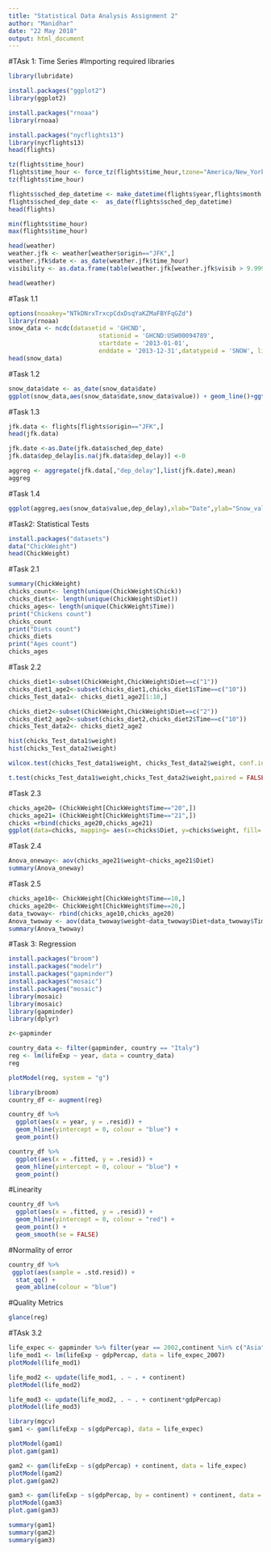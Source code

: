 ---
title: "Statistical Data Analysis Assignment 2"
author: "Manidhar"
date: "22 May 2018"
output: html_document
---
#TAsk 1: Time Series
#Importing required libraries
```{r}
library(lubridate)
```

```{r}
install.packages("ggplot2")
library(ggplot2)
```

```{r}
install.packages("rnoaa")
library(rnoaa)
```

```{r}
install.packages("nycflights13")
library(nycflights13)
head(flights)
```

```{r}
tz(flights$time_hour)
flights$time_hour <- force_tz(flights$time_hour,tzone="America/New_York")
tz(flights$time_hour)

```

```{r}
flights$sched_dep_datetime <- make_datetime(flights$year,flights$month, flights$day, flights$hour,flights$minute)
flights$sched_dep_date <-  as_date(flights$sched_dep_datetime)
head(flights)
```

```{r}
min(flights$time_hour)
max(flights$time_hour)
```

```{r}
head(weather)
weather.jfk <- weather[weather$origin=="JFK",]
weather.jfk$date <- as_date(weather.jfk$time_hour)
visibility <- as.data.frame(table(weather.jfk[weather.jfk$visib > 9.999,"date"]))
```

```{r}
head(weather)
```
#Task 1.1
```{r}
options(noaakey="NTkDNrxTrxcpCdxDsqYaKZMaFBYFqGZd")
library(rnoaa)
snow_data <- ncdc(datasetid = 'GHCND', 
                         stationid = 'GHCND:USW00094789', 
                         startdate = '2013-01-01',
                         enddate = '2013-12-31',datatypeid = 'SNOW', limit = 1000)$data
head(snow_data)
```

#Task 1.2
```{r}
snow_data$date <- as_date(snow_data$date)
ggplot(snow_data,aes(snow_data$date,snow_data$value)) + geom_line()+ggtitle("Time Series of the Snowfall over the given time-period")

```

#Task 1.3
```{r}
jfk.data <- flights[flights$origin=="JFK",]
head(jfk.data)
```

```{r}
jfk.date <-as.Date(jfk.data$sched_dep_date)
jfk.data$dep_delay[is.na(jfk.data$dep_delay)] <-0
```

```{r}
aggreg <- aggregate(jfk.data[,"dep_delay"],list(jfk.date),mean)
aggreg
```
#Task 1.4
```{r}
ggplot(aggreg,aes(snow_data$value,dep_delay),xlab="Date",ylab="Snow_value")+geom_point()+ggtitle("Snow fall vs Avg Deprture Delay")
```
#Task2: Statistical Tests
```{r}
install.packages("datasets")
data("ChickWeight")
head(ChickWeight)
```
#Task 2.1
```{r}
summary(ChickWeight)
chicks_count<- length(unique(ChickWeight$Chick))
chicks_diets<- length(unique(ChickWeight$Diet))
chicks_ages<- length(unique(ChickWeight$Time))
print("Chickens count")
chicks_count
print("Diets count")
chicks_diets
print("Ages count")
chicks_ages
```
#Task 2.2

```{r}
chicks_diet1<-subset(ChickWeight,ChickWeight$Diet==c("1"))
chicks_diet1_age2<-subset(chicks_diet1,chicks_diet1$Time==c("10"))
chicks_Test_data1<- chicks_diet1_age2[1:10,]

chicks_diet2<-subset(ChickWeight,ChickWeight$Diet==c("2"))
chicks_diet2_age2<-subset(chicks_diet2,chicks_diet2$Time==c("10"))
chicks_Test_data2<- chicks_diet2_age2

hist(chicks_Test_data1$weight)
hist(chicks_Test_data2$weight)

wilcox.test(chicks_Test_data1$weight, chicks_Test_data2$weight, conf.int = TRUE)
```

```{r}
t.test(chicks_Test_data1$weight,chicks_Test_data2$weight,paired = FALSE,conf.level =.95)
```
#Task 2.3
```{r}
chicks_age20= (ChickWeight[ChickWeight$Time=="20",])
chicks_age21= (ChickWeight[ChickWeight$Time=="21",])
chicks =rbind(chicks_age20,chicks_age21)
ggplot(data=chicks, mapping= aes(x=chicks$Diet, y=chicks$weight, fill= chicks$Diet))+geom_bar(position= "dodge",stat="identity")+facet_wrap(~chicks$Time)+ggtitle("Diet VS Weights plot")
```
#Task 2.4
```{r}
Anova_oneway<- aov(chicks_age21$weight~chicks_age21$Diet)
summary(Anova_oneway)
```
#Task 2.5
```{r}
chicks_age10<- ChickWeight[ChickWeight$Time==10,]
chicks_age20<- ChickWeight[ChickWeight$Time==20,]
data_twoway<- rbind(chicks_age10,chicks_age20)
Anova_twoway <- aov(data_twoway$weight~data_twoway$Diet+data_twoway$Time+data_twoway$Diet*data_twoway$Time,data=data_twoway)
summary(Anova_twoway)

```
#Task 3: Regression
```{r}
install.packages("broom")
install.packages("modelr")
install.packages("gapminder")
install.packages("mosaic")
install.packages("mosaic")
library(mosaic)
library(mosaic)
library(gapminder)
library(dplyr)

z<-gapminder
```
```{r}
country_data <- filter(gapminder, country == "Italy")
reg <- lm(lifeExp ~ year, data = country_data)
reg
```

```{r}

plotModel(reg, system = "g")
```

```{r}
library(broom)
country_df <- augment(reg)

```

```{r}
country_df %>% 
  ggplot(aes(x = year, y = .resid)) + 
  geom_hline(yintercept = 0, colour = "blue") +
  geom_point()
```

```{r}
country_df %>% 
  ggplot(aes(x = .fitted, y = .resid)) + 
  geom_hline(yintercept = 0, colour = "blue") +
  geom_point()
```
#Linearity
```{r}
country_df %>% 
  ggplot(aes(x = .fitted, y = .resid)) + 
  geom_hline(yintercept = 0, colour = "red") +
  geom_point() +
  geom_smooth(se = FALSE)
```
#Normality of error
```{r}
country_df %>% 
 ggplot(aes(sample = .std.resid)) +
  stat_qq() +
  geom_abline(colour = "blue")
```
#Quality Metrics
```{r}
glance(reg)
```
#TAsk 3.2
```{r}
life_expec <- gapminder %>% filter(year == 2002,continent %in% c("Asia","Europe","Africa"))
life_mod1 <- lm(lifeExp ~ gdpPercap, data = life_expec_2007)
plotModel(life_mod1)   
```

```{r}
life_mod2 <- update(life_mod1, . ~ . + continent)
plotModel(life_mod2)
```

```{r}
life_mod3 <- update(life_mod2, . ~ . + continent*gdpPercap)
plotModel(life_mod3)
```

```{r}
library(mgcv)
gam1 <- gam(lifeExp ~ s(gdpPercap), data = life_expec) 
```

```{r}
plotModel(gam1)
plot.gam(gam1)
```

```{r}
gam2 <- gam(lifeExp ~ s(gdpPercap) + continent, data = life_expec) 
plotModel(gam2)
plot.gam(gam2)
```

```{r}
gam3 <- gam(lifeExp ~ s(gdpPercap, by = continent) + continent, data = life_expec) 
plotModel(gam3)
plot.gam(gam3)
```

```{r}
summary(gam1)
summary(gam2)
summary(gam3)
```


